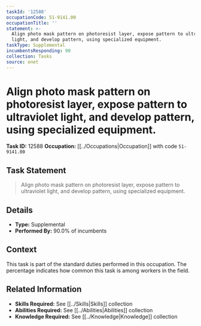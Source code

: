 ```yaml
---
taskId: '12588'
occupationCode: 51-9141.00
occupationTitle: ''
statement: >-
  Align photo mask pattern on photoresist layer, expose pattern to ultraviolet
  light, and develop pattern, using specialized equipment.
taskType: Supplemental
incumbentsResponding: 90
collection: Tasks
source: onet
---
```

# Align photo mask pattern on photoresist layer, expose pattern to ultraviolet light, and develop pattern, using specialized equipment.

**Task ID:** 12588
**Occupation:** [[../Occupations|Occupation]] with code `51-9141.00`

## Task Statement

> Align photo mask pattern on photoresist layer, expose pattern to ultraviolet light, and develop pattern, using specialized equipment.

## Details

- **Type:** Supplemental
- **Performed By:** 90.0% of incumbents

## Context

This task is part of the standard duties performed in this occupation. The percentage indicates how common this task is among workers in the field.

## Related Information

- **Skills Required:** See [[../Skills|Skills]] collection
- **Abilities Required:** See [[../Abilities|Abilities]] collection
- **Knowledge Required:** See [[../Knowledge|Knowledge]] collection
